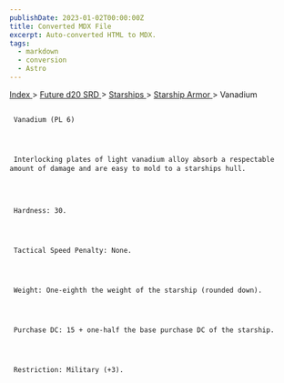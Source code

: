 ```yaml
---
publishDate: 2023-01-02T00:00:00Z
title: Converted MDX File
excerpt: Auto-converted HTML to MDX.
tags:
  - markdown
  - conversion
  - Astro
---
```







[
      Index
     ](-index)
     >
     [
      Future d20 SRD
     ](future-d20-srd-index)
     >
     [
      Starships
     ](future-d20-srd-starships-index)
     >
     [
      Starship Armor
     ](future-d20-srd-starships-starship-armor-index)
     > Vanadium
    





## 
     Vanadium (PL 6)
    



     Interlocking plates of light vanadium alloy absorb a respectable amount of damage and are easy to mold to a starships hull.
    



     Hardness: 30.
    



     Tactical Speed Penalty: None.
    



     Weight: One-eighth the weight of the starship (rounded down).
    



     Purchase DC: 15 + one-half the base purchase DC of the starship.
    



     Restriction: Military (+3).
    




